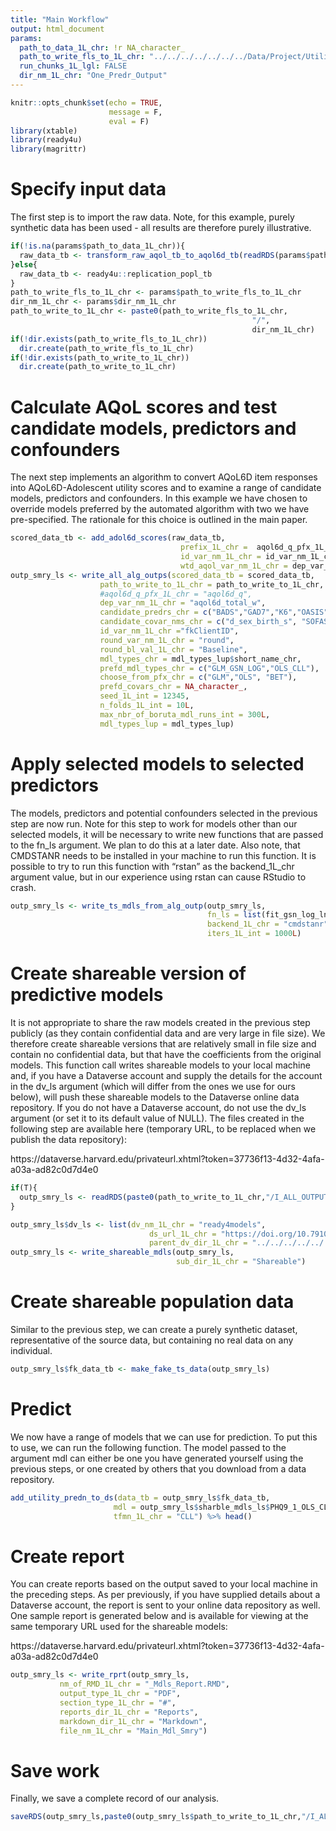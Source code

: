 ```yaml
---
title: "Main Workflow"
output: html_document
params:
  path_to_data_1L_chr: !r NA_character_
  path_to_write_fls_to_1L_chr: "../../../../../../../Data/Project/Utility_Models"
  run_chunks_1L_lgl: FALSE
  dir_nm_1L_chr: "One_Predr_Output"
---
```


```r
knitr::opts_chunk$set(echo = TRUE,
                      message = F,
                      eval = F)
library(xtable) 
library(ready4u) 
library(magrittr)
```

# Specify input data

The first step is to import the raw data. Note, for this example, purely synthetic data has been used - all results are therefore purely illustrative.

```r
if(!is.na(params$path_to_data_1L_chr)){
  raw_data_tb <- transform_raw_aqol_tb_to_aqol6d_tb(readRDS(params$path_to_data_1L_chr))
}else{
  raw_data_tb <- ready4u::replication_popl_tb
}
path_to_write_fls_to_1L_chr <- params$path_to_write_fls_to_1L_chr
dir_nm_1L_chr <- params$dir_nm_1L_chr
path_to_write_to_1L_chr <- paste0(path_to_write_fls_to_1L_chr,
                                                      "/",
                                                      dir_nm_1L_chr)
if(!dir.exists(path_to_write_fls_to_1L_chr))
  dir.create(path_to_write_fls_to_1L_chr)
if(!dir.exists(path_to_write_to_1L_chr))
  dir.create(path_to_write_to_1L_chr)
```

# Calculate AQoL scores and test candidate models, predictors and confounders

The next step implements an algorithm to convert AQoL6D item responses into AQoL6D-Adolescent utility scores and to examine a range of candidate models, predictors and confounders. In this example we have chosen to override models preferred by the automated algorithm with two we have pre-specified. The rationale for this choice is outlined in the main paper.

```r
scored_data_tb <- add_adol6d_scores(raw_data_tb,
                                      prefix_1L_chr =  aqol6d_q_pfx_1L_chr,
                                      id_var_nm_1L_chr = id_var_nm_1L_chr,
                                      wtd_aqol_var_nm_1L_chr = dep_var_nm_1L_chr)
outp_smry_ls <- write_all_alg_outps(scored_data_tb = scored_data_tb,
                    path_to_write_to_1L_chr = path_to_write_to_1L_chr,
                    #aqol6d_q_pfx_1L_chr = "aqol6d_q",
                    dep_var_nm_1L_chr = "aqol6d_total_w",
                    candidate_predrs_chr = c("BADS","GAD7","K6","OASIS","PHQ9","SCARED"),
                    candidate_covar_nms_chr = c("d_sex_birth_s", "SOFAS", "c_p_diag_s", "c_clinical_staging_s", "d_age",  "d_sexual_ori_s", "d_country_bir_s", "d_relation_s", "d_studying_working"),
                    id_var_nm_1L_chr ="fkClientID",
                    round_var_nm_1L_chr = "round",
                    round_bl_val_1L_chr = "Baseline",
                    mdl_types_chr = mdl_types_lup$short_name_chr, 
                    prefd_mdl_types_chr = c("GLM_GSN_LOG","OLS_CLL"),
                    choose_from_pfx_chr = c("GLM","OLS", "BET"),
                    prefd_covars_chr = NA_character_,
                    seed_1L_int = 12345,
                    n_folds_1L_int = 10L,
                    max_nbr_of_boruta_mdl_runs_int = 300L,
                    mdl_types_lup = mdl_types_lup)

```

# Apply selected models to selected predictors

The models, predictors and potential confounders selected in the previous step are now run. Note for this step to work for models other than our selected models, it will be necessary to write new functions that are passed to the fn_ls argument. We plan to do this at a later date. Also note, that CMDSTANR needs to be installed in your machine to run this function. It is possible to try to run this function with "rstan" as the backend_1L_chr argument value, but in our experience using rstan can cause RStudio to crash.

```r
outp_smry_ls <- write_ts_mdls_from_alg_outp(outp_smry_ls,
                                            fn_ls = list(fit_gsn_log_lnk,fit_clg_log_tfmn),
                                            backend_1L_chr = "cmdstanr",
                                            iters_1L_int = 1000L)
```

# Create shareable version of predictive models
It is not appropriate to share the raw models created in the previous step publicly (as they contain confidential data and are very large in file size). We therefore create shareable versions that are relatively small in file size and contain no confidential data, but that have the coefficients from the original models. This function call writes shareable models to your local machine and, if you have a Dataverse account and supply the details for the account in the dv_ls argument (which will differ from the ones we use for ours below), will push these shareable models to the Dataverse online data repository. If you do not have  a Dataverse account, do not use the dv_ls argument (or set it to its default value of NULL). The files created in the following step are available here (temporary URL, to be replaced when we publish the data repository):

https://dataverse.harvard.edu/privateurl.xhtml?token=37736f13-4d32-4afa-a03a-ad82c0d7d4e0

```r
if(T){
  outp_smry_ls <- readRDS(paste0(path_to_write_to_1L_chr,"/I_ALL_OUTPUT_.RDS"))
}
```

```r

outp_smry_ls$dv_ls <- list(dv_nm_1L_chr = "ready4models",
                               ds_url_1L_chr = "https://doi.org/10.7910/DVN/GRZRY5",
                               parent_dv_dir_1L_chr = "../../../../../../Data/Dataverse")
outp_smry_ls <- write_shareable_mdls(outp_smry_ls,
                                     sub_dir_1L_chr = "Shareable")
```


# Create shareable population data

Similar to the previous step, we can create a purely synthetic dataset, representative of the source data, but containing no real data on any individual.

```r
outp_smry_ls$fk_data_tb <- make_fake_ts_data(outp_smry_ls)
```

# Predict


We now have a range of models that we can use for prediction. To put this to use, we can run the following function. The model passed to the argument mdl can either be one you have generated yourself using the previous steps, or one created by others that you download from a data repository.

```r
add_utility_predn_to_ds(data_tb = outp_smry_ls$fk_data_tb,
                       mdl = outp_smry_ls$sharble_mdls_ls$PHQ9_1_OLS_CLL,
                       tfmn_1L_chr = "CLL") %>% head() 
```

# Create report
You can create reports based on the output saved to your local machine in the preceding steps. As per previously, if you have supplied details about a Dataverse account, the report is sent to your online data repository as well. One sample report is generated below and is available for viewing at the same temporary URL used for the shareable models:

 https://dataverse.harvard.edu/privateurl.xhtml?token=37736f13-4d32-4afa-a03a-ad82c0d7d4e0

```r
outp_smry_ls <- write_rprt(outp_smry_ls,
           nm_of_RMD_1L_chr = "_Mdls_Report.RMD",
           output_type_1L_chr = "PDF",
           section_type_1L_chr = "#",
           reports_dir_1L_chr = "Reports",
           markdown_dir_1L_chr = "Markdown",
           file_nm_1L_chr = "Main_Mdl_Smry")
```

# Save work

Finally, we save a complete record of our analysis.

```r
saveRDS(outp_smry_ls,paste0(outp_smry_ls$path_to_write_to_1L_chr,"/I_ALL_OUTPUT_.RDS"))
```

